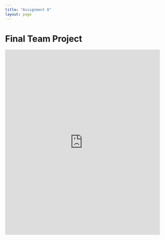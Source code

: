```yaml
---
title: "Assignment 8"
layout: page
---
```


# Final Team Project
```{=html}
<iframe src="https://alumnihw.shinyapps.io/campaign/"
        width="100%" height="600px" frameborder="0"></iframe>
```

